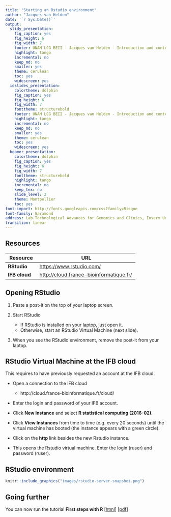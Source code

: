 ```yaml
---
title: "Starting an Rstudio environment"
author: "Jacques van Helden"
date: '`r Sys.Date()`'
output:
  slidy_presentation:
    fig_caption: yes
    fig_height: 6
    fig_width: 7
    footer: UNAM LCG BEII - Jacques van Helden - Introduction and contents
    highlight: tango
    incremental: no
    keep_md: no
    smaller: yes
    theme: cerulean
    toc: yes
    widescreen: yes
  ioslides_presentation:
    colortheme: dolphin
    fig_caption: yes
    fig_height: 6
    fig_width: 7
    fonttheme: structurebold
    footer: UNAM LCG BEII - Jacques van Helden - Introduction and contents
    highlight: tango
    incremental: no
    keep_md: no
    smaller: yes
    theme: cerulean
    toc: yes
    widescreen: yes
  beamer_presentation:
    colortheme: dolphin
    fig_caption: yes
    fig_height: 6
    fig_width: 7
    fonttheme: structurebold
    highlight: tango
    incremental: no
    keep_tex: no
    slide_level: 2
    theme: Montpellier
    toc: yes
font-import: http://fonts.googleapis.com/css?family=Risque
font-family: Garamond
address: Lab.Technological Advances for Genomics and Clinics, Inserm Unit U1090
transition: linear
---
```



## Resources


| Resource | URL |
|---------------|-----------------------------------------------|
| **RStudio**   | [https://www.rstudio.com/](https://www.rstudio.com/) |
| **IFB cloud** | [http://cloud.france-bioinformatique.fr/](http://cloud.france-bioinformatique.fr/) |


## Opening RStudio

1. Paste a post-it on the top of your laptop screen.

2. Start RStudio

    - If RStudio is installed on your laptop, just open it.
    - Otherwise, start an RStudio Virtual Machine (next slide). 

3. When you see the RStudio environment, remove the post-it from your laptop. 

## RStudio Virtual Machine at the IFB cloud

This requires to have previously requested an account at the IFB cloud. 

- Open a connection to the IFB cloud

    - http://cloud.france-bioinformatique.fr/cloud/

- Enter the login and password of your IFB account.
- Click **New Instance** and select **R statistical computing (2016-02)**.


- Click **View Instances** from time to time (e.g. every 20 seconds) until the virtual machine has booted (the instance appears with a green circle). 
- Click on the **http** link besides the new Rstudio instance. 
- This opens the Rstudio virtual machine. Enter the login (ruser) and password (ruser).


## RStudio environment

```r
knitr::include_graphics("images/rstudio-server-snapshot.png")
```


<!--<small>
![rstudio snapshot](images/rstudio-server-snapshot.png)
</small>
-->

## Going further

You can now run the tutorial **First steps with R** 
[[html](../01_first_steps_with_R/01_first_steps_with_R.html)]
[[pdf](../01_first_steps_with_R/01_first_steps_with_R.pdf)]
